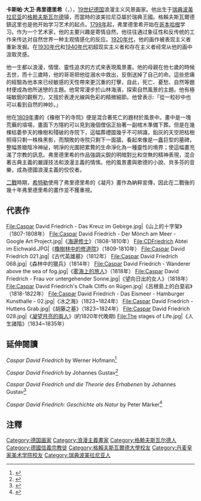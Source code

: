 {{expand language|de|en}}
{{noteTA
|T=zh-hans:卡斯帕·弗里德里希; zh-hant:卡斯巴·佛烈德利赫;
|1=zh-hans:弗里德里希; zh-hant:佛烈德利赫;
|2=zh-hans:卡斯帕; zh-hant:卡斯巴;
}}

{{Infobox artist
| name         = 卡斯帕˙大衛˙弗雷德里西
| image        = Gerhard von Kügelgen portrait of Friedrich.jpg
| image_size  = 
| caption      = 弗里德里希肖像画 
| nationality  = [[德國|德國]]
| birth_name   = 
| birth_date   = {{birth date|df=yes|1774|9|5}}
| birth_place  = [[File:Naval_Ensign_of_Sweden.svg|24px]] [[瑞典波美拉尼亞|瑞典波美拉尼亞]][[格來斯瓦德|格來斯瓦德]]
| death_date   = {{death date and age|df=yes|1840|5|7|1774|9|5}}
| death_place  = {{flag|German Confederation}}[[薩克森王國|薩克森王國]][[德累斯顿|德累斯顿]]
| resting_place= 
| resting_place_coordinates = 
| field        = [[绘画|绘画]]
| training     = 格來斯瓦德大學<br />哥本哈根學院
| movement     = [[浪漫主义|浪漫主义]]
| works        = 《山上的十字架》（1807-1808）<br />《[[橡樹林中的修道院|橡樹林中的修道院]]》（1809-1810）<br />《[[海邊修士|海邊修士]]》（1808-1810）
| patrons      =
| awards       =
| spouse       = 
}}
'''卡斯帕·大卫·弗里德里希'''（{{lang-de|Caspar David Friedrich}}，{{bd|1774年|9月5日|1840年|5月7日|Friedrich}}），[[19世纪|19世纪]][[德国|德国]]浪漫主义风景画家。他出生于[[瑞典|瑞典]][[波美拉尼亚|波美拉尼亚]]的[[格赖夫斯瓦尔德|格赖夫斯瓦尔德]]镇，而當時的波美拉尼亞屬於瑞典王國。格賴夫斯瓦爾德鎮这里也是他开始学习艺术的起点。[[1798年|1798年]]起，弗里德里希开始在[[哥本哈根|哥本哈根]]学习。作为一个艺术家，他的主要兴趣是寄情自然，他往往通过象征性和反传统的工作来传达对自然世界一种主观情感化的反应。[[1920年代|1920年代]]，他的画作被表现主义者重新发掘。在[[1930年代|1930年代]]和[[1940年代|1940年代]]初超现实主义者和存在主义者经常从他的画中汲取灵感。

他一生都以浪漫，情懷、靈性追求的方式來表現風景畫。他的母親在他七歲的時候去世，而十三歲時，他的哥哥把他從溺水中救出，反倒送掉了自己的命。這些悲痛的經驗為他本來已经敏感的天性帶來更沉重的打擊，自此，死亡、憂愁、自然等題材便成為他所迷戀的主題。他常常漫步於山林海濱，探索自然風景的主題。他有極端敏銳的觀察力，又擅於表達光線與色彩的精微細節。他曾表示:「從一粒砂中也可以看到自然的神妙。」

他在[[1809年|1809年]]畫的《橡樹下的寺院》便是混合著死亡的題材於風景中。畫中是一塊荒蕪的墳場，畫面下方隱約可以見到幾個僧侶正抬著一副棺木準備下葬。但是在幾棵枯萎參天的橡樹和殘破的寺院下，這幅葬禮圖幾乎不可辨識，鉛灰的天空把枯樹照得只剩一株株黑影，而頹敗的寺院只剩下一面牆，看起來像是一矗巨型的墓碑，整幅景緻陰冷神祕，明淨的光圍把累贅的生命淨化為一種靈性的境界；使這幅畫充滿了宗教的訊息。弗里德里希的作品強調尖銳的明暗對比和空無的精神表現，混合著古典主義的嚴謹技法和浪漫主義的情愫。他的風景畫與歌德的小說、貝多芬的音樂，成為德國浪漫主義的佼佼者。

[[二戰|二戰]]時期，[[希特勒|希特勒]]使用了弗里德里希的《凝月》畫作為納粹宣傳，因此在二戰後的幾十年弗里德里希的畫作並不獲重視。

== 代表作 ==
<gallery widths="140" heights="140" perrow="4">
File:Caspar David Friedrich - Das Kreuz im Gebirge.jpg|《山上的十字架》（1807-1808年）
File:Caspar David Friedrich - Der Mönch am Meer - Google Art Project.jpg|《[[海邊修士|海邊修士]]》（1808-1810年）
File:CDFriedrich Abtei im Eichwald.JPG|《[[橡樹林中的修道院|橡樹林中的修道院]]》（1809-1810年）
File:Caspar David Friedrich 021.jpg|《古代英雄墓》（1812年）
File:Caspar David Friedrich 068.jpg|《森林中的獵兵》（1814年）
File:Caspar David Friedrich - Wanderer above the sea of fog.jpg|《[[雾海上的旅人|雾海上的旅人]]》（1818年）
File:Caspar David Friedrich - Frau vor untergehender Sonne.jpg|《望向日出的女人》（1818年）
File:Caspar David Friedrich's Chalk Cliffs on Rügen.jpg|《呂根島上的白堊岩》（1818-1822年）
File:Caspar David Friedrich - Das Eismeer - Hamburger Kunsthalle - 02.jpg|《冰之海》（1823~1824年）
File:Caspar David Friedrich - Huttens Grab.jpg|《胡藤之墓》（1823~1824年）
File:Caspar David Friedrich 028.jpg|《[[凝望月亮的兩人|凝望月亮的兩人]]》(約1820年代晚期)
File:The stages of Life.jpg|《人生諸階》（1834~1835年）
</gallery>

== 延伸閱讀 ==
''Caspar David Friedrich'' by Werner Hofmann<ref>{{Cite book|title=Caspar David Friedrich|last=Hofmann|first=Werner|publisher=Thames & Hudson|year=2000|isbn=|location=New York|pages=|others=Mary Whittall trans.}}</ref>

''Caspar David Friedrich'' by Johannes Gustav<ref>{{Cite book|title=Caspar David Friedrich|last=Grave|first=Johannes|publisher=Prestel|year=2012|isbn=|location=New York|pages=|others=Dr. Fiona Elliott trans.}}</ref>

''Caspar David Friedrich und die Theorie des Erhabenen'' by Johannes Gustav<ref>{{Cite book|title=Caspar David Friedrich und die Theorie des Erhabenen|last=Gustav|first=Johannes|publisher=VDG|year=2001|isbn=|location=Weimar|pages=|language=de}}</ref>

''Caspar David Friedrich: Geschichte als Natur'' by Peter Märker<ref>{{Cite book|title=Caspar David Friedrich: Geschichte als Natur|last=Märker|first=Peter|publisher=Kehrer Verlag|year=2007|isbn=|location=Heidelberg|pages=|language=de}}</ref>
== 注釋 ==
[[Category:德国画家|Category:德国画家]]
[[Category:浪漫主義畫家|Category:浪漫主義畫家]]
[[Category:格赖夫斯瓦尔德人|Category:格赖夫斯瓦尔德人]]
[[Category:德國信義宗教徒|Category:德國信義宗教徒]]
[[Category:格賴夫斯瓦爾德大學校友|Category:格賴夫斯瓦爾德大學校友]]
[[Category:丹麦皇家美术学院校友|Category:丹麦皇家美术学院校友]]
[[Category:瑞典波美拉尼亚人|Category:瑞典波美拉尼亚人]]
<references />{{浪漫主义}}

{{Authority control}}
{{DEFAULTSORT: Friedric, Caspar}}